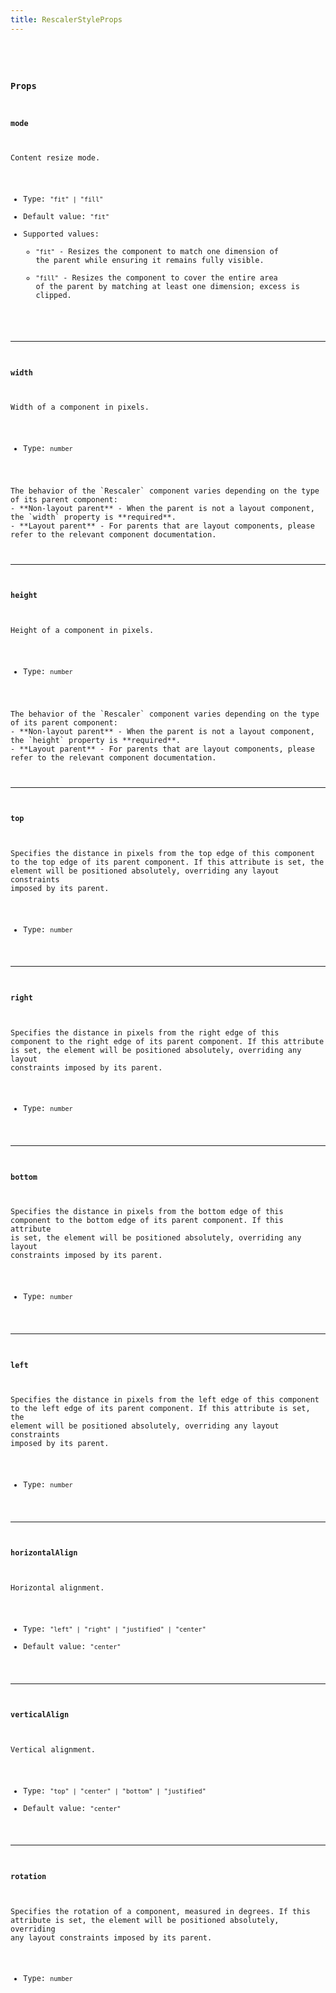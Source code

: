 ```yaml
---
title: RescalerStyleProps
---
```


<CollapsibleDetails summaryTitle='Type definitions' open>
<Code code={`
type RescalerStyleProps = {
    mode?: "fit" | "fill";
    horizontalAlign?: "left" | "right" | "justified" | "center";
    verticalAlign?: "top" | "center" | "bottom" | "justified";
    width?: number;
    height?: number;
    top?: number;
    left?: number;
    bottom?: number;
    right?: number;
    rotation?: number;
}
`} lang='tsx' />
</CollapsibleDetails>

### Props

#### mode
Content resize mode.

- Type: `"fit" | "fill"`
- Default value: `"fit"`
- Supported values:
    - `"fit"` - Resizes the component to match one dimension of the parent while ensuring it remains fully visible.
    - `"fill"` - Resizes the component to cover the entire area of the parent by matching at least one dimension; excess is clipped.

---

#### width
Width of a component in pixels.

- Type: `number`

<Aside type='caution'>
The behavior of the `Rescaler` component varies depending on the type of its parent component:
- **Non-layout parent** - When the parent is not a layout component, the `width` property is **required**.
- **Layout parent** - For parents that are layout components, please refer to the relevant component documentation.
</Aside>

---

#### height
Height of a component in pixels.

- Type: `number`

<Aside type='caution'>
The behavior of the `Rescaler` component varies depending on the type of its parent component:
- **Non-layout parent** - When the parent is not a layout component, the `height` property is **required**.
- **Layout parent** - For parents that are layout components, please refer to the relevant component documentation.
</Aside>

---

#### top
Specifies the distance in pixels from the top edge of this component to the top edge of its parent component. If this attribute is set, the element will be positioned absolutely, overriding any layout constraints imposed by its parent.

- Type: `number`

---

#### right
Specifies the distance in pixels from the right edge of this component to the right edge of its parent component. If this attribute is set, the element will be positioned absolutely, overriding any layout constraints imposed by its parent.

- Type: `number`

---

#### bottom
Specifies the distance in pixels from the bottom edge of this component to the bottom edge of its parent component. If this attribute is set, the element will be positioned absolutely, overriding any layout constraints imposed by its parent.

- Type: `number`

---

#### left
Specifies the distance in pixels from the left edge of this component to the left edge of its parent component. If this attribute is set, the element will be positioned absolutely, overriding any layout constraints imposed by its parent.

- Type: `number`

---

#### horizontalAlign
Horizontal alignment.

- Type: `"left" | "right" | "justified" | "center"`
- Default value: `"center"`

---

#### verticalAlign
Vertical alignment.

- Type: `"top" | "center" | "bottom" | "justified"`
- Default value: `"center"`

---

#### rotation
Specifies the rotation of a component, measured in degrees. If this attribute is set, the element will be positioned absolutely, overriding any layout constraints imposed by its parent.

- Type: `number`

